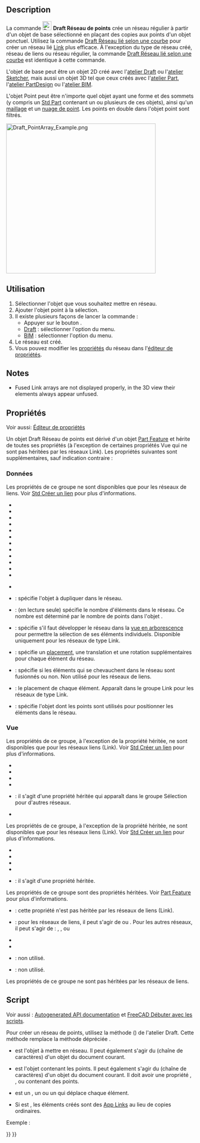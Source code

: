 <languages/>

{{Docnav/fr
|[[Draft_PathLinkArray/fr|Réseau lié selon une courbe]]
|[[Draft_PointLinkArray/fr|Réseau lié selon des points]]
|[[Draft_Workbench/fr|Atelier Draft]]
|IconL=Draft_PathLinkArray.svg
|IconR=Draft_PointLinkArray.svg
|IconC=Workbench_Draft.svg
}}

{{GuiCommand/fr
|Name=Draft PointArray
|Name/fr=Draft Réseau de points
|MenuLocation=Draft : Modification → Outils pour les réseaux →  Réseau de points<br><br>BIM : Modification → Réseau de points
|Workbenches=[[Draft_Workbench/fr|Draft]], [[BIM_Workbench/fr|BIM]]
|Version=0.18
|SeeAlso=[[Draft_OrthoArray/fr|Draft Réseau orthogonal]], [[Draft_PolarArray/fr|Draft Réseau polaire]], [[Draft_CircularArray/fr|Draft Réseau circulaire]], [[Draft_PathArray/fr|Draft Réseau selon une courbe]], [[Draft_PathLinkArray/fr|Draft Réseau lié selon une courbe]], [[Draft_PointLinkArray/fr|Draft Réseau lié selon des points]]
}}

==Description==

La commande [[Image:Draft_PointArray.svg|24px]] '''Draft Réseau de points''' crée un réseau régulier à partir d'un objet de base sélectionné en plaçant des copies aux points d'un objet ponctuel. Utilisez la commande [[Draft_PointLinkArray/fr|Draft Réseau lié selon une courbe]] pour créer un réseau lié [[App_Link/fr|Link]] plus efficace. À l'exception du type de réseau créé, réseau de liens ou réseau régulier, la commande [[Draft_PointLinkArray/fr|Draft Réseau lié selon une courbe]] est identique à cette commande.

L'objet de base peut être un objet 2D créé avec l'[[Draft_Workbench/fr|atelier Draft]] ou l'[[Sketcher_Workbench/fr|atelier Sketcher]], mais aussi un objet 3D tel que ceux créés avec l'[[Part_Workbench/fr|atelier Part]], l'[[PartDesign_Workbench/fr|atelier PartDesign]] ou l'[[BIM_Workbench/fr|atelier BIM]].

L'objet Point peut être n'importe quel objet ayant une forme et des sommets (y compris un [[Std_Part/fr|Std Part]] contenant un ou plusieurs de ces objets), ainsi qu'un [[Mesh_Workbench/fr|maillage]] et un [[Points_Workbench/fr|nuage de point]]. Les points en double dans l'objet point sont filtrés.

[[Image:Draft_PointArray_Example.png|400px]]
{{Caption|Un Draft Réseau de points}}

<span id="Usage"></span>
==Utilisation==

# Sélectionner l'objet que vous souhaitez mettre en réseau.
# Ajouter l'objet point à la sélection.
# Il existe plusieurs façons de lancer la commande :
#* Appuyer sur le bouton {{Button|[[Image:Draft_PointArray.svg|16px]] [[Draft_PointArray/fr|Réseau de points]]}}.
#* [[Draft_Workbench/fr|Draft]] : sélectionner l'option {{MenuCommand|Modification → Outils pour les réseaux → [[Image:Draft_PointArray.svg|16px]] Réseau de points}} du menu.
#* [[BIM_Workbench/fr|BIM]] : sélectionner l'option {{MenuCommand|Modification → [[Image:Draft_PointArray.svg|16px]] Réseau de points}} du menu.
# Le réseau est créé.
# Vous pouvez modifier les [[#Propri.C3.A9t.C3.A9s|propriétés]] du réseau dans l'[[Property_editor/fr|éditeur de propriétés]].

==Notes==

* Fused Link arrays are not displayed properly, in the 3D view their elements always appear unfused.

<span id="Properties"></span>
==Propriétés==

Voir aussi: [[Property_editor/fr|Éditeur de propriétés]]

Un objet Draft Réseau de points est dérivé d'un objet [[Part_Feature/fr|Part Feature]] et hérite de toutes ses propriétés (à l'exception de certaines propriétés Vue qui ne sont pas héritées par les réseaux Link). Les propriétés suivantes sont supplémentaires, sauf indication contraire :

<span id="Data"></span>
===Données===

{{Properties_Title|Link}}

Les propriétés de ce groupe ne sont disponibles que pour les réseaux de liens. Voir [[Std_LinkMake/fr#Propri.C3.A9t.C3.A9s|Std Créer un lien]] pour plus d'informations.

* {{PropertyData|Scale|Float}}
* {{PropertyData|Scale Vector|Vector|Hidden}}
* {{PropertyData|Scale List|VectorList}}
* {{PropertyData|Visibility List|BoolList|Hidden}}
* {{PropertyData|Placement List|PlacementList|Hidden}}
* {{PropertyData|Element List|LinkList|Hidden}}
* {{PropertyData|_ Link Touched|Bool|Hidden}}
* {{PropertyData|_ Child Cache|LinkList|Hidden}}
* {{PropertyData|_ Link Owner|Integer|Hidden}}
* {{PropertyData|Colored Elements|LinkSubHidden|Hidden}}
* {{PropertyData|Link Copy On Change|Enumeration}}
* {{PropertyData|Link Transform|Bool}}

{{Properties_Title|Draft}}

* {{PropertyData|Always Sync Placement|Bool}}

{{Properties_Title|Objects}}

<div class="mw-translate-fuzzy">
* {{PropertyData|Base|Link}} : spécifie l'objet à dupliquer dans le réseau.
* {{PropertyData|Count|Integer}} : (en lecture seule) spécifie le nombre d'éléments dans le réseau. Ce nombre est déterminé par le nombre de points dans l'objet {{PropertyData|Point}}.
* {{PropertyData|Expand Array|Bool}} : spécifie s'il faut développer le réseau dans la [[Tree_view/fr|vue en arborescence]] pour permettre la sélection de ses éléments individuels. Disponible uniquement pour les réseaux de type Link.
* {{PropertyData|Extra Placement|Placement}} : spécifie un [[Placement/fr|placement]], une translation et une rotation supplémentaires pour chaque élément du réseau.
* {{PropertyData|Fuse|Bool}} : spécifie si les éléments qui se chevauchent dans le réseau sont fusionnés ou non. Non utilisé pour les réseaux de liens. {{Version|1.0}}
* {{PropertyData|Placement List|PlacementList}} : le placement de chaque élément. Apparaît dans le groupe Link pour les réseaux de type Link. {{Version/fr|1.1}}
* {{PropertyData|Point Object|Link}} : spécifie l'objet dont les points sont utilisés pour positionner les éléments dans le réseau.
</div>

<span id="View"></span>
=== Vue ===

{{Properties_Title|Link}}

Les propriétés de ce groupe, à l'exception de la propriété héritée, ne sont disponibles que pour les réseaux liens (Link). Voir [[Std_LinkMake/fr#Propri.C3.A9t.C3.A9s|Std Créer un lien]] pour plus d'informations.

* {{PropertyView|Draw Style|Enumeration}}
* {{PropertyView|Line Width|FloatConstraint}}
* {{PropertyView|Override Material|Bool}}
* {{PropertyView|Point Size|FloatConstraint}}
* {{PropertyView|Selectable|Bool}} : il s'agit d'une propriété héritée qui apparaît dans le groupe Sélection pour d'autres réseaux.
* {{PropertyView|Shape Material|Material}}

{{Properties_Title|Base}}

Les propriétés de ce groupe, à l'exception de la propriété héritée, ne sont disponibles que pour les réseaux liens (Link). Voir [[Std_LinkMake/fr#Propri.C3.A9t.C3.A9s|Std Créer un lien]] pour plus d'informations.

* {{PropertyView|Child View Provider|PersistentObject|Hidden}}
* {{PropertyView|Material List|MaterialList|Hidden}}
* {{PropertyView|Override Color List|ColorList|Hidden}}
* {{PropertyView|Override Material List|BoolList|Hidden}}
* {{PropertyView|Proxy|PythonObject|Hidden}}: il s'agit d'une propriété héritée.

{{Properties_Title|Display Options}}

Les propriétés de ce groupe sont des propriétés héritées. Voir [[Part_Feature/fr#Propri.C3.A9t.C3.A9s|Part Feature]] pour plus d'informations.

* {{PropertyView|Bounding Box|Bool}}: cette propriété n'est pas héritée par les réseaux de liens (Link).
* {{PropertyView|Display Mode|Enumeration}}: pour les réseaux de liens, il peut s'agir de {{value|Link}} ou {{value|ChildView}}. Pour les autres réseaux, il peut s'agir de : {{value|Flat Lines}}, {{value|Shaded}}, {{value|Wireframe}} ou {{value|Points}}
* {{PropertyView|Show In Tree|Bool}}
* {{PropertyView|Visibility|Bool}}

{{Properties_Title|Draft}}

* {{PropertyView|Pattern|Enumeration}} : non utilisé.
* {{PropertyView|Pattern Size|Float}} : non utilisé.

{{Properties_Title|Object style}}

Les propriétés de ce groupe ne sont pas héritées par les réseaux de liens.

<span id="Scripting"></span>
==Script==

Voir aussi : [https://freecad.github.io/SourceDoc/ Autogenerated API documentation] et [[FreeCAD_Scripting_Basics/fr|FreeCAD Débuter avec les scripts]].

Pour créer un réseau de points, utilisez la méthode {{incode|make_point_array}} ({{Version/fr|0.19}}) de l'atelier Draft. Cette méthode remplace la méthode dépréciée {{incode|makePointArray}}.

{{Code|code=
point_array = make_point_array(base_object, point_object, extra=None, use_link=True)
}}

* {{incode|base_object}} est l'objet à mettre en réseau. Il peut également s'agir du {{incode|Label}} (chaîne de caractères) d'un objet du document courant.
* {{incode|point_object}} est l'objet contenant les points. Il peut également s'agir du {{incode|Label}} (chaîne de caractères) d'un objet du document courant. Il doit avoir une propriété {{incode|Geometry}}, {{incode|Links}}, ou {{incode|Components}} contenant des points.
* {{incode|extra}} est un {{incode|App.Placement}}, un {{incode|App.Vector}} ou un {{incode|App.Rotation}} qui déplace chaque élément.
* Si {{incode|use_link}} est {{incode|True}}, les éléments créés sont des [[App_Link/fr|App Links]] au lieu de copies ordinaires.

Exemple :

{{Code|code=
import FreeCAD as App
import Draft

doc = App.newDocument()

polygon = Draft.make_polygon(3, radius=500.0)

p1 = Draft.make_point(App.Vector(1500, 0, 0))
p2 = Draft.make_point(App.Vector(2500, 0, 0))
p3 = Draft.make_point(App.Vector(2000, 1000, 0))

compound = doc.addObject("Part::Compound", "Compound")
compound.Links = [p1, p2, p3]

point_array = Draft.make_point_array(polygon, compound)
doc.recompute()
}}


{{Docnav/fr
|[[Draft_PathLinkArray/fr|Réseau lié selon une courbe]]
|[[Draft_PointLinkArray/fr|Réseau lié selon des points]]
|[[Draft_Workbench/fr|Atelier Draft]]
|IconL=Draft_PathLinkArray.svg
|IconR=Draft_PointLinkArray.svg
|IconC=Workbench_Draft.svg
}}

{{Draft Tools navi{{#translation:}}}}
{{Userdocnavi{{#translation:}}}}